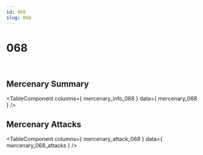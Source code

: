 ```yaml
---
id: 068
slug: 068
---
```



# 068

<div style = {{ display: "flex" }}>
    <Image img={require('@site/static/img/mercenaries/illust/thum_char_view_n_068.jpg')}/>
    <Image img={require('@site/static/img/mercenaries/illust/thum_char_view_o_068.jpg')}/>
</div>

## Mercenary Summary

<TableComponent
  columns={ mercenary_info_068 }
  data={ mercenary_068 }
/>

## Mercenary Attacks

<TableComponent
  columns={ mercenary_attack_068 }
  data={ mercenary_068_attacks }
/>